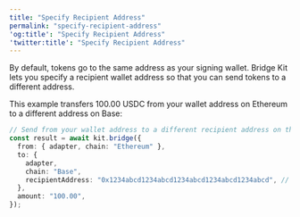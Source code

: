 ```yaml
---
title: "Specify Recipient Address"
permalink: "specify-recipient-address"
'og:title': "Specify Recipient Address"
'twitter:title': "Specify Recipient Address"
---
```


By default, tokens go to the same address as your signing wallet. Bridge Kit
lets you specify a recipient wallet address so that you can send tokens to a
different address.

This example transfers 100.00 USDC from your wallet address on Ethereum to a
different address on Base:


```typescript Typescript
// Send from your wallet address to a different recipient address on the destination chain
const result = await kit.bridge({
  from: { adapter, chain: "Ethereum" },
  to: {
    adapter,
    chain: "Base",
    recipientAddress: "0x1234abcd1234abcd1234abcd1234abcd1234abcd", // Specify a recipient address
  },
  amount: "100.00",
});
```